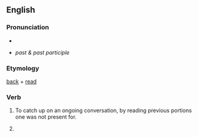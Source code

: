 ==English==

===Pronunciation===
* {{IPA|/ˈbæk.riːd/}}
* {{IPA|/ˈbæk.rɛd/}} ''past & past participle''

===Etymology===
[[back]] + [[read]]

===Verb===
{{en-verb|backreads|backreading|backread}}

# {{internet|slang|especially in IRC}} To catch up on an ongoing conversation, by reading previous portions one was not present for.
# {{past of|[[backread]]}}
